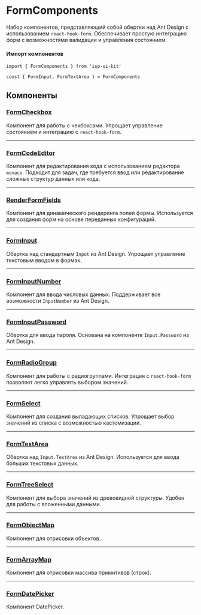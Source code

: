 
<Meta title="FormComponents/Описание" />

# FormComponents

Набор компонентов, представляющий собой обертки над Ant Design с использованием `react-hook-form`. Обеспечивает простую интеграцию форм с возможностями валидации и управления состоянием.

#### Импорт компонентов
```tsx
import { FormComponents } from 'isp-ui-kit'

const { FormInput, FormTextArea } = FormComponents
```

## Компоненты

### **[FormCheckbox](?path=/docs/formcomponents-formcheckbox--docs)**
Компонент для работы с чекбоксами. Упрощает управление состоянием и интеграцию с `react-hook-form`.

---

### **[FormCodeEditor](?path=/docs/formcomponents-formcodeeditor--docs)**
Компонент для редактирования кода с использованием редактора `monaco`. Подходит для задач, где требуется ввод или редактирование сложных структур данных или кода.

---

### **[RenderFormFields](?path=/docs/formcomponents-renderformfields--docs)**
Компонент для динамического рендеринга полей формы. Используется для создания форм на основе переданных конфигураций.

---

### **[FormInput](?path=/docs/formcomponents-forminput--docs)**
Обертка над стандартным `Input` из Ant Design. Упрощает управление текстовым вводом в формах.

---

### **[FormInputNumber](?path=/docs/formcomponents-forminputnumber--docs)**
Компонент для ввода числовых данных. Поддерживает все возможности `InputNumber` из Ant Design.

---

### **[FormInputPassword](?path=/docs/formcomponents-forminputpassword--docs)**
Обертка для ввода пароля. Основана на компоненте `Input.Password` из Ant Design.

---

### **[FormRadioGroup](?path=/docs/formcomponents-formradiogroup--docs)**
Компонент для работы с радиогруппами. Интеграция с `react-hook-form` позволяет легко управлять выбором значений.

---

### **[FormSelect](?path=/docs/formcomponents-formselect--docs)**
Компонент для создания выпадающих списков. Упрощает выбор значений из списка с возможностью кастомизации.

---

### **[FormTextArea](?path=/docs/formcomponents-formtextarea--docs)**
Обертка над `Input.TextArea` из Ant Design. Используется для ввода больших текстовых данных.

---

### **[FormTreeSelect](?path=/docs/formcomponents-formtreeselect--docs)**
Компонент для выбора значений из древовидной структуры. Удобен для работы с вложенными данными.

---

### **[FormObjectMap](?path=/docs/formcomponents-formobjectmap--docs)**
Компонент для отрисовки объектов.

---

### **[FormArrayMap](?path=/docs/formcomponents-formarraymap--docs)**
Компонент для отрисовки массива примитивов (строк).

---
### **[FormDatePicker](?path=/docs/formcomponents-formdatepicker--docs)**
Компонент DatePicker.

